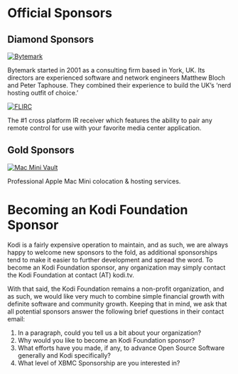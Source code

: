 # Official Sponsors

## Diamond Sponsors

<a href="http://www.bytemark.co.uk/r/xbmc"><img alt="Bytemark" src="/images/bytemark_logo-black.webp" /></a>

Bytemark started in 2001 as a consulting firm based in York, UK. Its directors are experienced software and network engineers Matthew Bloch and Peter Taphouse. They combined their experience to build the UK’s ‘nerd hosting outfit of choice.’

<a href="http://www.flirc.tv/"><img alt="FLIRC" src="/images/flirc.webp" /></a><p/>

The #1 cross platform IR receiver which features the ability to pair any remote control for use with your favorite media center application.

## Gold Sponsors

<a href="http://www.macminivault.com/"><img alt="Mac Mini Vault" src="/images/macminivault.png" /></a><p/>

Professional Apple Mac Mini colocation & hosting services.

# Becoming an Kodi Foundation Sponsor

Kodi is a fairly expensive operation to maintain, and as such, we are always happy to welcome new sponsors to the fold, as additional sponsorships tend to make it easier to further development and spread the word. To become an Kodi Foundation sponsor, any organization may simply contact the Kodi Foundation at contact (AT) kodi.tv.

With that said, the Kodi Foundation remains a non-profit organization, and as such, we would like very much to combine simple financial growth with definite software and community growth. Keeping that in mind, we ask that all potential sponsors answer the following brief questions in their contact email:

1. In a paragraph, could you tell us a bit about your organization?
1. Why would you like to become an Kodi Foundation sponsor?
1. What efforts have you made, if any, to advance Open Source Software generally and Kodi specifically?
1. What level of XBMC Sponsorship are  you interested in?
